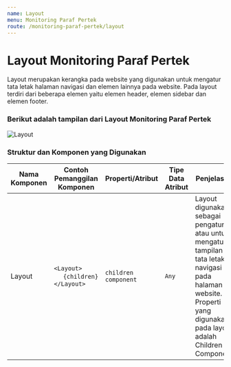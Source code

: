 ```yaml
---
name: Layout
menu: Monitoring Paraf Pertek
route: /monitoring-paraf-pertek/layout
---
```


# Layout Monitoring Paraf Pertek

Layout merupakan kerangka pada website yang digunakan untuk mengatur tata letak 
halaman navigasi dan elemen lainnya pada website. Pada layout terdiri dari beberapa elemen yaitu elemen header, elemen sidebar dan elemen footer.


### Berikut adalah tampilan dari Layout Monitoring Paraf Pertek

![Layout](../../src/img/monitoring-pp/M_LayoutMPP.jpg)


### Struktur dan Komponen yang Digunakan


| Nama Komponen | Contoh Pemanggilan <br/> Komponen                                             | Properti/Atribut     | Tipe Data <br/> Atribut | Penjelasan                                                                                                                                                                                          |
| ------------- | ----------------------------------------------------------------------------- | -------------------- | ----------------------- | ------------------------------------------------------------------------------------------------------------------------------------------------------------------------------                      |
| Layout        | `<Layout>` <br/> &nbsp;&nbsp;&nbsp;&nbsp;&nbsp;`{children}` <br/> `</Layout>` | `children component` | `Any`                   |Layout digunakan sebagai <br/> pengatur atau untuk mengatur <br/> tampilan tata letak navigasi <br/> pada halaman website. <br/> Properti yang digunakan pada layout <br/> adalah Children Component |



